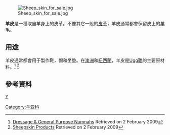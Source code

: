 [[File:Sheep_skin_for_sale.jpg|thumb]]

'''羊皮'''是一種取自羊身上的皮革。不像其它一般的[[皮革|皮革]]，羊皮通常都會保留皮上的[[羊毛|羊毛]]。

== 用途 ==
羊皮通常都會用于製作鞋，帽和坐墊。在[[澳洲|澳洲]]和[[紐西蘭|紐西蘭]]，羊皮是[[Ugg靴|Ugg靴]]的主要原材料。<ref>[http://ozwool.net/numnah.html Dressage & General Purpose Numnahs] {{webarchive|url=https://web.archive.org/web/20090124231937/http://ozwool.net/numnah.html |date=2009-01-24 }} Retrieved on 2 February 2009</ref> <ref>[http://www.threebagsfull.com.au/sheepskin_products.htm Sheepskin Products] {{webarchive|url=https://web.archive.org/web/20081120122224/http://www.threebagsfull.com.au/sheepskin_products.htm |date=2008-11-20 }}  Retrieved on 2 February 2009</ref>

== 參考資料 ==
{{Reflist}}

[[分类:皮革|Y]]
[[Category:羊亚科|Category:羊亚科]]